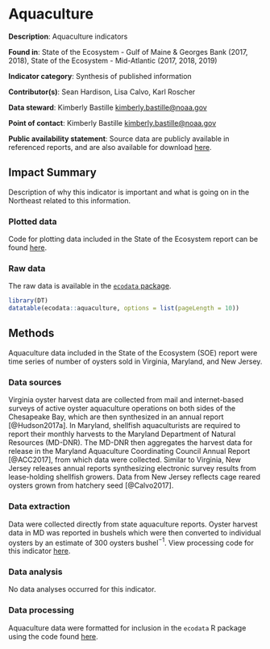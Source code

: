 # Aquaculture

**Description**: Aquaculture indicators

**Found in**: State of the Ecosystem - Gulf of Maine & Georges Bank (2017, 2018), State of the Ecosystem - Mid-Atlantic (2017, 2018, 2019)

**Indicator category**: Synthesis of published information

**Contributor(s)**: Sean Hardison, Lisa Calvo, Karl Roscher
  
**Data steward**: Kimberly Bastille <kimberly.bastille@noaa.gov>
  
**Point of contact**: Kimberly Bastille <kimberly.bastille@noaa.gov> 
  
**Public availability statement**: Source data are publicly available in referenced reports, and are also available for download [here](https://comet.nefsc.noaa.gov/erddap/tabledap/aquaculture_soe_v1.html). 

## Impact Summary

Description of why this indicator is important and what is going on in the Northeast related to this information. 

### Plotted data 
Code for plotting data included in the State of the Ecosystem report can be found [here](https://github.com/NOAA-EDAB/ecodata/blob/master/chunk-scripts/human_dimensions.Rmd-oyster-aqua.R). 

<!-- ```{r, code = readLines("https://raw.githubusercontent.com/NOAA-EDAB/ecodata/master/chunk-scripts/human_dimensions_MAB.Rmd-aquaculture.R"), fig.cap="Oyster aquaculture production in terms of number of oysters sold from Virginia, Maryland, and New Jersey.",echo = F, eval =T, warning = F, message=F, fig.align='center', fig.height=4} -->
<!-- ``` -->


<!-- ```{r} -->
<!-- plotly::ggplotly(ggplot2::last_plot()) -->
<!-- ``` -->

### Raw data 
The raw data is available in the [`ecodata` package](https://noaa-edab.github.io/ecodata/landing_page). 

```r
library(DT)
datatable(ecodata::aquaculture, options = list(pageLength = 10))
``` 

## Methods
Aquaculture data included in the State of the Ecosystem (SOE) report were time series of number of oysters sold in Virginia, Maryland, and New Jersey. 


### Data sources
Virginia oyster harvest data are collected from mail and internet-based surveys of active oyster aquaculture operations on both sides of the Chesapeake Bay, which are then synthesized in an annual report [@Hudson2017a]. In Maryland, shellfish aquaculturists are required to report their monthly harvests to the Maryland Department of Natural Resources (MD-DNR). The MD-DNR then aggregates the harvest data for release in the Maryland Aquaculture Coordinating Council Annual Report [@ACC2017], from which data were collected. Similar to Virginia, New Jersey releases annual reports synthesizing electronic survey results from lease-holding shellfish growers. Data from New Jersey reflects cage reared oysters grown from hatchery seed [@Calvo2017]. 


### Data extraction 
Data were collected directly from state aquaculture reports. Oyster harvest data in MD was reported in bushels which were then converted to individual oysters by an estimate of 300 oysters bushel$^{-1}$. View processing code for this indicator [here](https://github.com/NOAA-EDAB/ecodata/blob/master/data-raw/get_aquaculture.R).

### Data analysis
No data analyses occurred for this indicator.

### Data processing

Aquaculture data were formatted for inclusion in the `ecodata` R package using the code found [here](https://github.com/NOAA-EDAB/ecodata/blob/master/data-raw/get_aquaculture.R).

